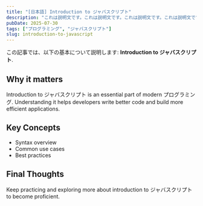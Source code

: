 ```yaml
---
title: "[日本語] Introduction to ジャバスクリプト"
description: "これは説明文です。これは説明文です。これは説明文です。これは説明文です。これは説明文です。これは説明文です。これは説明文です。これは説明文です。これは説明文です。これは説明文です。これは説明文です。これは説明文です。これは説明文です。"
pubDate: 2025-07-30
tags: ["プログラミング", "ジャバスクリプト"]
slug: introduction-to-javascript
---
```


この記事では、以下の基本について説明します: **Introduction to ジャバスクリプト**.

## Why it matters

Introduction to ジャバスクリプト is an essential part of modern プログラミング. Understanding it helps developers write better code and build more efficient applications.

## Key Concepts

- Syntax overview
- Common use cases
- Best practices

## Final Thoughts

Keep practicing and exploring more about introduction to ジャバスクリプト to become proficient.
